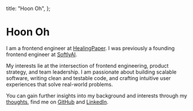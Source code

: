   title: "Hoon Oh",
};

# Hoon Oh

I am a frontend engineer at [HealingPaper](https://team.gangnamunni.com/). I was previously a founding frontend engineer at [SoftlyAI](https://www.softly.ai/).

My interests lie at the intersection of frontend engineering, product strategy, and team leadership. I am passionate about building scalable software, writing clean and testable code, and crafting intuitive user experiences that solve real-world problems.

You can gain further insights into my background and interests through my [thoughts](/thoughts), find me on [GitHub](https://github.com/1005hoon) and [LinkedIn](https://www.linkedin.com/in/1005hoon).
